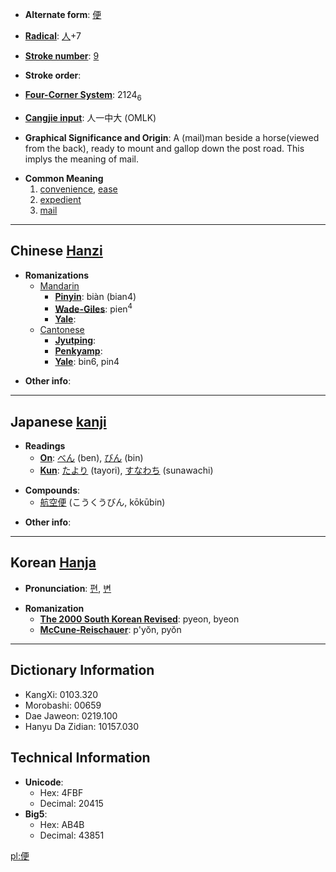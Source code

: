 * '''Alternate form''': [[便]]

* '''[[Wiktionary:Chinese radical index| Radical]]''': [[Wiktionary:Chinese radical index 人|人]]+7

* '''[[Wiktionary:Chinese total strokes index|Stroke number]]''': [[Wiktionary:Chinese total strokes index 9|9]]

* '''Stroke order''': 

* '''[[Wiktionary:Chinese four corner index|Four-Corner System]]''': 2124<sub>6</sub>

* '''[[Wiktionary:Chinese Cangjie index|Cangjie input]]''': 人一中大 (OMLK)

* '''Graphical Significance and Origin''': A (mail)man beside a horse(viewed from the back), ready to mount and gallop down the post road. This implys the meaning of mail.

* '''Common Meaning'''
*#[[convenience]], [[ease]]
*# [[expedient]]
*# [[mail]]

----

== Chinese [[Hanzi]] ==

* '''Romanizations'''
** [[Mandarin]]
*** '''[[Pinyin]]''': biàn (bian4)
*** '''[[Wade-Giles]]''': pien<sup>4</sup>
*** '''[[Yale]]''': 
**[[Cantonese]]
***'''[[Jyutping]]''':
***'''[[Penkyamp]]''': 
***'''[[Yale]]''': bin6, pin4

* '''Other info''': 

----

== Japanese [[kanji]] ==

* '''Readings'''
** '''[[On]]''': [[べん]] (ben), [[びん]] (bin)
** '''[[Kun]]''': [[たより]] (tayori), [[すなわち]] (sunawachi)

* '''Compounds''':
**[[航空便]] (こうくうびん, kōkūbin)

* '''Other info''':  

----

== Korean [[Hanja]] ==

* '''Pronunciation''': [[편]], [[변]]

* '''Romanization'''
** '''[[The 2000 South Korean Revised Romanization|The 2000 South Korean Revised]]''': pyeon, byeon
** '''[[McCune-Reischauer]]''': p'yŏn, pyŏn

----

== Dictionary Information ==

* KangXi: 0103.320
* Morobashi: 00659
* Dae Jaweon: 0219.100
* Hanyu Da Zidian: 10157.030

== Technical Information ==

* '''Unicode''':
** Hex: 4FBF
** Decimal: 20415
* '''Big5''':
** Hex: AB4B
** Decimal: 43851

[[pl:便]]